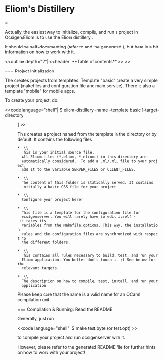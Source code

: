 
= Eliom's Distillery==

Actually, the easiest way to initialize, compile, and run a project in
Ocsigen/Eliom is to use the Eliom distillery {{{eliom-distillery}}}.

It should be self-documenting (refer to {{{eliom-distillery -help}}} and the
generated {{{README}}}), but here is a bit information on how to work
with it.

<<outline depth="2"| <<header| **Table of contents** >> >>



=== Project Initialization

The {{{eliom-distillery}}} creates projects from templates.
Template "basic" create a very simple project (makefiles and configuration file
and main service). There is also a template "mobile" for mobile apps.

To create your project, do:

<<code language="shell"|
$ eliom-distillery -name <name> -template basic [-target-directory <dir>]
>>

This creates a project named {{{<name>}}} from the {{{"basic"}}}
template in the directory {{{<dir>}}} or {{{<name>}}} by default. It
contains the following files

 * {{{<name>.eliom}}} \\
   This is your initial source file.
   All Eliom files (*.eliom, *.eliomi) in this directory are
   automatically considered.  To add a .ml/.mli file to your project,
   add it to the variable SERVER_FILES or CLIENT_FILES.

 * {{{static/}}} \\
   The content of this folder is statically served. It contains
   initially a basic CSS file for your project.

 * {{{Makefile.options}}} \\
   Configure your project here!

 * {{{name.conf.in}}} \\
   This file is a template for the configuration file for
   ocsigenserver. You will rarely have to edit itself - it takes its
   variables from the Makefile.options. This way, the installation
   rules and the configuration files are synchronized with respect to
   the different folders.

 * {{{Makefile}}} \\
   This contains all rules necessary to build, test, and run your
   Eliom application. You better don't touch it ;) See below for the
   relevant targets.

 * {{{README}}} \\
   The description on how to compile, test, install, and run your
   application

Please keep care that the name is a valid name for an OCaml
compilation unit.

=== Compilation & Running: Read the README

Generally, just run

<<code language="shell"|
$ make test.byte (or test.opt)
>>

to compile your project and run ocsigenserver with it.

However, please refer to the generated README file for further hints
on how to work with your project!
